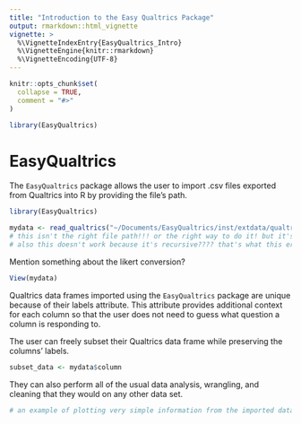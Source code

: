 ```yaml
---
title: "Introduction to the Easy Qualtrics Package"
output: rmarkdown::html_vignette
vignette: >
  %\VignetteIndexEntry{EasyQualtrics_Intro}
  %\VignetteEngine{knitr::rmarkdown}
  %\VignetteEncoding{UTF-8}
---
```


```r
knitr::opts_chunk$set(
  collapse = TRUE,
  comment = "#>"
)
```

```r
library(EasyQualtrics)
```

# EasyQualtrics

The `EasyQualtrics` package allows the user to import .csv files exported from Qualtrics into R by providing the file's path. 

```r
library(EasyQualtrics)

mydata <- read_qualtrics("~/Documents/EasyQualtrics/inst/extdata/qualtrics_ex_data.csv")
# this isn't the right file path!!! or the right way to do it! but it's just for now so I can continue writing the rest of it. 
# also this doesn't work because it's recursive???? that's what this error: "C stack usage  7973712 is too close to the limit" means.
```
Mention something about the likert conversion? 

```r
View(mydata)
```


Qualtrics data frames imported using the `EasyQualtrics` package are unique because of their labels attribute. This attribute provides additional context for each column so that the user does not need to guess what question a column is responding to. 

The user can freely subset their Qualtrics data frame while preserving the columns' labels.

```r
subset_data <- mydata$column
```

They can also perform all of the usual data analysis, wrangling, and cleaning that they would on any other data set. 

```r
# an example of plotting very simple information from the imported data set.
```

